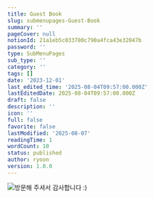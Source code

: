```yaml
---
title: Guest Book
slug: submenupages-Guest-Book
summary: ''
pageCover: null
notionId: 21a1eb5c033780c790a4fca43e32047b
password: ''
type: SubMenuPages
sub_type: ''
category: ''
tags: []
date: '2023-12-01'
last_edited_time: '2025-08-04T09:57:00.000Z'
lastEditedDate: 2025-08-04T09:57:00.000Z
draft: false
description: ''
icon: ''
full: false
favorite: false
lastModified: '2025-08-07'
readingTime: 1
wordCount: 10
status: published
author: ryoon
version: 1.0.0
---
```


![방문해 주셔서 감사합니다 :)](https://prod-files-secure.s3.us-west-2.amazonaws.com/056ff9f5-a9ef-486f-8acb-9eef51d06a2d/ee7035c9-78ea-42ef-8449-e606256e6246/IMG_9224.jpeg?X-Amz-Algorithm=AWS4-HMAC-SHA256&X-Amz-Content-Sha256=UNSIGNED-PAYLOAD&X-Amz-Credential=ASIAZI2LB4666KX6EB5B%2F20250807%2Fus-west-2%2Fs3%2Faws4_request&X-Amz-Date=20250807T140034Z&X-Amz-Expires=3600&X-Amz-Security-Token=IQoJb3JpZ2luX2VjEFYaCXVzLXdlc3QtMiJHMEUCIFx7XnL%2FvCwyIbrc%2BuXpf26UmpbB86Cx3clQrUzPpfy5AiEA59RbxgB8T6lKXNOakyc5HkPBAupUvdQ2ND2CUe4bKwYqiAQIj%2F%2F%2F%2F%2F%2F%2F%2F%2F%2F%2FARAAGgw2Mzc0MjMxODM4MDUiDONLLESbe2lRFHSj4SrcA4oSq5%2Bt4uvHmuK0nLHIB6gF2usxGHBglGZrc8w4Y7EOtjSblGuaAMDfdrus0du0ZBOw6zy2wLaJj3QBqbXN8OKsxQQ%2BbHicJB9dyyhGX13Hs2XcvPgnrGVaPfn6UvJLhK%2Br0F7IpZNOk6tNTWME68F%2FRr%2FvAkYQ3pBOK986xKPIu9DoOOVtyX2gUOZxlHfEUVW%2BuMD%2BDcmKXjdufCTZ3WWZK%2Bn0HBiRhnaQKJho81jkDTvGvKoMiZSRT01uGVUdx1vviKtKIT%2BFiT8Jhqq4X%2FgoLmFWq65HGZDnworGfm2bVTqtTHYFBJdXxZtijLAh%2BXMSQ0b74PB7ztIJ69zeCpbtVvLKcqO%2BnySw%2BZbmRsQrcI6TZly68pT8Ef2wjjGav6VOWOhQ5Qu1mQYgE0jh46f9U3ZDeTk21XA31gIs7xCp86vQw2UBRTpZUWZwszlux4SeHsZtE466MuFIcZDEOlVNQW%2F%2BwYkOAR1ZX9ztlhMJOKLO5yVL132V%2Bqpwg8DImcvbkCiK%2BZIaCkZ3EmOofwMfZfhTUR9W%2FZhPRzUyLX%2FarUikMFT5z0Prz4YPJcDA1NYvI03nrxRdYLaOoIwP46W8f0aQV16B9QCc9BrwDwEaAknaUTvHtGQkOamEMJre0sQGOqUBBBQ8ZpKUokzD%2BT9JflAYhwaNZ599YeE72%2BYwuTFTCEqz2G78cihZ8UZmHS17ymUK%2BzIoE%2B62h41qFvpw3%2B78HziioGgjwqvr%2FpNEP6eErIyO1qJIGaZ9TMvJLBY5Fr6JMVbQUfrmZcx84Ye95XggcAK5s0lJm6PX8l37aAOVpChZ6u%2FHBlZUt1zF4RcFYSzURyFgzIK72fXz%2BnZrsXDQov85OaYi&X-Amz-Signature=4b614ef57e9cec1cb0def9a81b84c69c2633d111de7d80097582dfb96243f5ec&X-Amz-SignedHeaders=host&x-amz-checksum-mode=ENABLED&x-id=GetObject)


    


